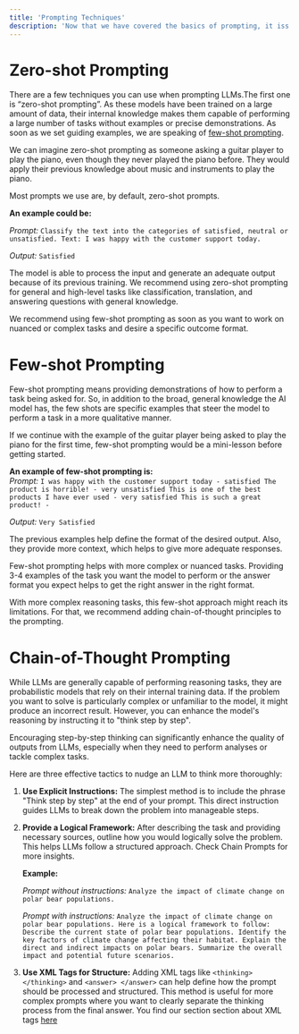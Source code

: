 ```yaml
---
title: 'Prompting Techniques'
description: 'Now that we have covered the basics of prompting, it iss time to dive into advanced techniques that will refine your ability to craft precise and powerful prompts, unlocking new possibilities and deeper interactions with LLMs.'
---
```


# Zero-shot Prompting
There are a few techniques you can use when prompting LLMs.The first one is “zero-shot prompting”. As these models have been trained on a large amount of data, their internal knowledge makes them capable of performing a large number of tasks without examples or precise demonstrations. As soon as we set guiding examples, we are speaking of [few-shot prompting](/prompting-guide/techniques/few-shot-prompting). 

We can imagine zero-shot prompting as someone asking a guitar player to play the piano, even though they never played the piano before. They would apply their previous knowledge about music and instruments to play the piano.

Most prompts we use are, by default, zero-shot prompts. 

**An example could be:**

_Prompt:_
`Classify the text into the categories of satisfied, neutral or unsatisfied.
Text: I was happy with the customer support today.`

_Output:_
`Satisfied`

The model is able to process the input and generate an adequate output because of its previous training. We recommend using zero-shot prompting for general and high-level tasks like classification, translation, and answering questions with general knowledge.

We recommend using few-shot prompting as soon as you want to work on nuanced or complex tasks and desire a specific outcome format.


# Few-shot Prompting
Few-shot prompting means providing demonstrations of how to perform a task being asked for. So, in addition to the broad, general knowledge the AI model has, the few shots are specific examples that steer the model to perform a task in a more qualitative manner.

If we continue with the example of the guitar player being asked to play the piano for the first time, few-shot prompting would be a mini-lesson before getting started.

**An example of few-shot prompting is:** <br />
_Prompt:_
`I was happy with the customer support today - satisfied
The product is horrible! - very unsatisfied
This is one of the best products I have ever used - very satisfied
This is such a great product! -`

_Output:_
`Very Satisfied`

The previous examples help define the format of the desired output. Also, they provide more context, which helps to give more adequate responses.

Few-shot prompting helps with more complex or nuanced tasks. Providing 3-4 examples of the task you want the model to perform or the answer format you expect helps to get the right answer in the right format.

With more complex reasoning tasks, this few-shot approach might reach its limitations. For that, we recommend adding chain-of-thought principles to the prompting.


# Chain-of-Thought Prompting
While LLMs are generally capable of performing reasoning tasks, they are probabilistic models that rely on their internal training data. If the problem you want to solve is particularly complex or unfamiliar to the model, it might produce an incorrect result. However, you can enhance the model's reasoning by instructing it to "think step by step".

Encouraging step-by-step thinking can significantly enhance the quality of outputs from LLMs, especially when they need to perform analyses or tackle complex tasks. 

Here are three effective tactics to nudge an LLM to think more thoroughly:
1. **Use Explicit Instructions:** The simplest method is to include the phrase "Think step by step" at the end of your prompt. This direct instruction guides LLMs to break down the problem into manageable steps.

2. **Provide a Logical Framework:** After describing the task and providing necessary sources, outline how you would logically solve the problem. This helps LLMs follow a structured approach. Check Chain Prompts for more insights. 

    **Example:**

    _Prompt without instructions:_
    `Analyze the impact of climate change on polar bear populations.`
    
    _Prompt with instructions:_
    `Analyze the impact of climate change on polar bear populations. Here is a logical framework to follow:
    Describe the current state of polar bear populations.
    Identify the key factors of climate change affecting their habitat.
    Explain the direct and indirect impacts on polar bears.
    Summarize the overall impact and potential future scenarios.`

3. **Use XML Tags for Structure:** Adding XML tags like `<thinking> </thinking>`  and `<answer> </answer>` can help define how the prompt should be processed and structured. This method is useful for more complex prompts where you want to clearly separate the thinking process from the final answer. You find our section section about XML tags [here](/prompt-engineering/basics/structure-your-prompt/xml-tags)




